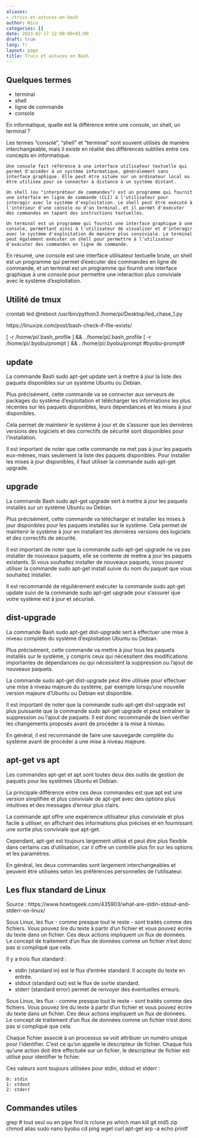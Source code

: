 ```yaml
---
aliases:
- /trucs-et-astuces-en-bash
author: Nico
categories: []
date: 2023-02-17 12:00:00+01:00
draft: true
lang: fr
layout: page
title: Trucs et astuces en Bash
---
```


## Quelques termes

-   terminal
-   shell
-   ligne de commande
-   console

En informatique, quelle est la différence entre une console, un shell, un terminal ?

Les termes "console", "shell" et "terminal" sont souvent utilisés de manière interchangeable, mais il existe en réalité des différences subtiles entre ces concepts en informatique.

    Une console fait référence à une interface utilisateur textuelle qui permet d'accéder à un système informatique, généralement sans interface graphique. Elle peut être située sur un ordinateur local ou être utilisée pour se connecter à distance à un système distant.

    Un shell (ou "interpréteur de commandes") est un programme qui fournit une interface en ligne de commande (CLI) à l'utilisateur pour interagir avec le système d'exploitation. Le shell peut être exécuté à l'intérieur d'une console ou d'un terminal, et il permet d'exécuter des commandes en tapant des instructions textuelles.

    Un terminal est un programme qui fournit une interface graphique à une console, permettant ainsi à l'utilisateur de visualiser et d'interagir avec le système d'exploitation de manière plus conviviale. Le terminal peut également exécuter un shell pour permettre à l'utilisateur d'exécuter des commandes en ligne de commande.

En résumé, une console est une interface utilisateur textuelle brute, un shell est un programme qui permet d'exécuter des commandes en ligne de commande, et un terminal est un programme qui fournit une interface graphique à une console pour permettre une interaction plus conviviale avec le système d'exploitation.

## Utilité de tmux

crontab led
@reboot /usr/bin/python3 /home/pi/Desktop/led_chase_1.py

https://linuxize.com/post/bash-check-if-file-exists/

[ -r /home/pi/.bash_profile ] && . /home/pi/.bash_profile
[ -r /home/pi/.byobu/prompt ] && . /home/pi/.byobu/prompt #byobu-prompt#

## update

La commande Bash sudo apt-get update sert à mettre à jour la liste des paquets disponibles sur un système Ubuntu ou Debian.

Plus précisément, cette commande va se connecter aux serveurs de packages du système d'exploitation et télécharger les informations les plus récentes sur les paquets disponibles, leurs dépendances et les mises à jour disponibles.

Cela permet de maintenir le système à jour et de s'assurer que les dernières versions des logiciels et des correctifs de sécurité sont disponibles pour l'installation.

Il est important de noter que cette commande ne met pas à jour les paquets eux-mêmes, mais seulement la liste des paquets disponibles. Pour installer les mises à jour disponibles, il faut utiliser la commande sudo apt-get upgrade.

## upgrade

La commande Bash sudo apt-get upgrade sert à mettre à jour les paquets installés sur un système Ubuntu ou Debian.

Plus précisément, cette commande va télécharger et installer les mises à jour disponibles pour les paquets installés sur le système. Cela permet de maintenir le système à jour en installant les dernières versions des logiciels et des correctifs de sécurité.

Il est important de noter que la commande sudo apt-get upgrade ne va pas installer de nouveaux paquets, elle se contente de mettre à jour les paquets existants. Si vous souhaitez installer de nouveaux paquets, vous pouvez utiliser la commande sudo apt-get install suivie du nom du paquet que vous souhaitez installer.

Il est recommandé de régulièrement exécuter la commande sudo apt-get update suivi de la commande sudo apt-get upgrade pour s'assurer que votre système est à jour et sécurisé.

## dist-upgrade

La commande Bash sudo apt-get dist-upgrade sert à effectuer une mise à niveau complète du système d'exploitation Ubuntu ou Debian.

Plus précisément, cette commande va mettre à jour tous les paquets installés sur le système, y compris ceux qui nécessitent des modifications importantes de dépendances ou qui nécessitent la suppression ou l'ajout de nouveaux paquets.

La commande sudo apt-get dist-upgrade peut être utilisée pour effectuer une mise à niveau majeure du système, par exemple lorsqu'une nouvelle version majeure d'Ubuntu ou Debian est disponible.

Il est important de noter que la commande sudo apt-get dist-upgrade est plus puissante que la commande sudo apt-get upgrade et peut entraîner la suppression ou l'ajout de paquets. Il est donc recommandé de bien vérifier les changements proposés avant de procéder à la mise à niveau.

En général, il est recommandé de faire une sauvegarde complète du système avant de procéder à une mise à niveau majeure.

## apt-get vs apt

Les commandes apt-get et apt sont toutes deux des outils de gestion de paquets pour les systèmes Ubuntu et Debian.

La principale différence entre ces deux commandes est que apt est une version simplifiée et plus conviviale de apt-get avec des options plus intuitives et des messages d'erreur plus clairs.

La commande apt offre une expérience utilisateur plus conviviale et plus facile à utiliser, en affichant des informations plus précises et en fournissant une sortie plus conviviale que apt-get.

Cependant, apt-get est toujours largement utilisé et peut être plus flexible dans certains cas d'utilisation, car il offre un contrôle plus fin sur les options et les paramètres.

En général, les deux commandes sont largement interchangeables et peuvent être utilisées selon les préférences personnelles de l'utilisateur.

## Les flux standard de Linux

Source : https://www.howtogeek.com/435903/what-are-stdin-stdout-and-stderr-on-linux/

Sous Linux, les flux - comme presque tout le reste - sont traités comme des fichiers. Vous pouvez lire du texte à partir d'un fichier et vous pouvez écrire du texte dans un fichier. Ces deux actions impliquent un flux de données. Le concept de traitement d'un flux de données comme un fichier n'est donc pas si compliqué que cela.

Il y a trois flux standard :

-   stdin (standard in) est le flux d'entrée standard. Il accepte du texte en entrée.
-   stdout (standard out) est le flux de sortie standard.
-   stderr (standard error) permet de renvoyer des éventuelles erreurs.

Sous Linux, les flux - comme presque tout le reste - sont traités comme des fichiers. Vous pouvez lire du texte à partir d'un fichier et vous pouvez écrire du texte dans un fichier. Ces deux actions impliquent un flux de données. Le concept de traitement d'un flux de données comme un fichier n'est donc pas si compliqué que cela.

Chaque fichier associé à un processus se voit attribuer un numéro unique pour l'identifier. C'est ce qu'on appelle le descripteur de fichier. Chaque fois qu'une action doit être effectuée sur un fichier, le descripteur de fichier est utilisé pour identifier le fichier.

Ces valeurs sont toujours utilisées pour stdin, stdout et stderr :

    0: stdin
    1: stdout
    2: stderr

## Commandes utiles

grep # tout seul ou en pipe
find
ls
rclone
ps
which
man
kill
git
md5
zip
chmod
alias
sudo
nano
byobu
cd
ping
wget
curl
apt-get
arp -a
echo
printf

<script src="/js/prev_next_links.js"></script>
<script src="/js/prev_next_buttons.js"></script>

